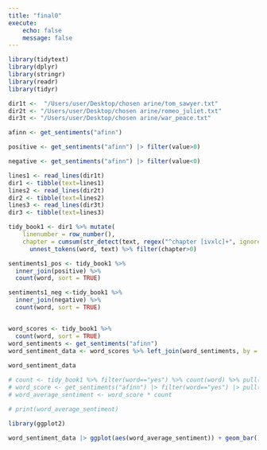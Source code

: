 ```yaml
---
title: "final0"
execute:
    echo: false
    message: false
---
```


```r
library(tidytext)
library(dplyr)
library(stringr)
library(readr)
library(tidyr)
```

```r
dir1t <-  "/Users/user/Desktop/chosen arine/tom_sawyer.txt"
dir2t <- "/Users/user/Desktop/chosen arine/romeo_juliet.txt"
dir3t <- "/Users/user/Desktop/chosen arine/war_peace.txt"
```

```r
afinn <- get_sentiments("afinn")

positive <- get_sentiments("afinn") |> filter(value>0)

negative <- get_sentiments("afinn") |> filter(value<0)

lines1 <- read_lines(dir1t) 
dir1 <- tibble(text=lines1)
lines2 <- read_lines(dir2t) 
dir2 <- tibble(text=lines2)
lines3 <- read_lines(dir3t)
dir3 <- tibble(text=lines3)
```

```r
tidy_book1 <- dir1 %>% mutate(
    linenumber = row_number(),
    chapter = cumsum(str_detect(text, regex("^chapter [ivxlc]+", ignore_case = TRUE)))) %>%
      unnest_tokens(word, text) %>% filter(chapter>0)
```

```r
sentiments1_pos <- tidy_book1 %>%
  inner_join(positive) %>%
  count(word, sort = TRUE)

sentiments1_neg <-tidy_book1 %>%
  inner_join(negative) %>%
  count(word, sort = TRUE)


word_scores <- tidy_book1 %>%
  count(word, sort = TRUE)
word_sentiments <- get_sentiments("afinn")
word_sentiment_data <- word_scores %>% left_join(word_sentiments, by = "word") |> mutate(word_avg_sent = n * value) %>% drop_na()
                                                     
word_sentiment_data

# count <- tidy_book1 %>% filter(word=="yes") %>% count(word) %>% pull(n)
# word_score <- get_sentiments("afinn") |> filter(word=="yes") |> pull(value)
# word_average_sentiment <- word_score * count

# print(word_average_sentiment)
```


```r
library(ggplot2)

word_sentiment_data |> ggplot(aes(word_average_sentiment)) + geom_bar()
```



